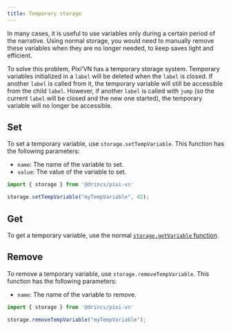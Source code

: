 ```yaml
---
title: Temporary storage
---
```


In many cases, it is useful to use variables only during a certain period of the narrative. Using normal storage, you would need to manually remove these variables when they are no longer needed, to keep saves light and efficient.

To solve this problem, Pixi’VN has a temporary storage system. Temporary variables initialized in a `label` will be deleted when the `label` is closed. If another `label` is called from it, the temporary variable will still be accessible from the child `label`. However, if another `label` is called with `jump` (so the current `label` will be closed and the new one started), the temporary variable will no longer be accessible.

## Set

To set a temporary variable, use `storage.setTempVariable`. This function has the following parameters:

- `name`: The name of the variable to set.
- `value`: The value of the variable to set.

```typescript
import { storage } from '@drincs/pixi-vn'

storage.setTempVariable("myTempVariable", 42);
```

## Get

To get a temporary variable, use the normal [`storage.getVariable` function](#get).

## Remove

To remove a temporary variable, use `storage.removeTempVariable`. This function has the following parameters:

- `name`: The name of the variable to remove.

```typescript
import { storage } from '@drincs/pixi-vn'

storage.removeTempVariable("myTempVariable");
```
